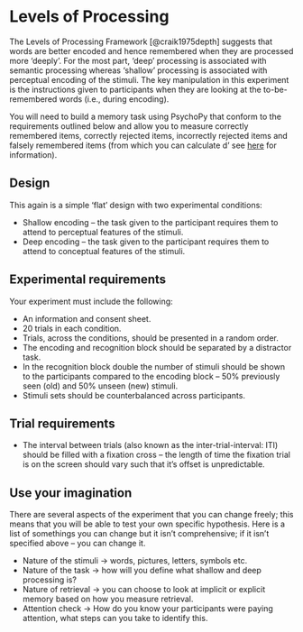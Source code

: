 # Levels of Processing {.unnumbered} 

The Levels of Processing Framework [@craik1975depth] suggests that words are better encoded and hence remembered when they are processed more 'deeply'. For the most part, 'deep' processing is associated with semantic processing whereas 'shallow' processing is associated with perceptual encoding of the stimuli. The key manipulation in this experiment is the instructions given to participants when they are looking at the to-be-remembered words (i.e., during encoding).

You will need to build a memory task using PsychoPy that conform to the requirements outlined below and allow you to measure correctly remembered items, correctly rejected items, incorrectly rejected items and falsely remembered items (from which you can calculate d' see [here](https://dictionary.apa.org/d-prime) for information).

## Design

This again is a simple 'flat' design with two experimental conditions:

-   Shallow encoding -- the task given to the participant requires them to attend to perceptual features of the stimuli.
-   Deep encoding -- the task given to the participant requires them to attend to conceptual features of the stimuli.

## Experimental requirements

Your experiment must include the following:

-   An information and consent sheet.
-   20 trials in each condition.
-   Trials, across the conditions, should be presented in a random order.
-   The encoding and recognition block should be separated by a distractor task.
-   In the recognition block double the number of stimuli should be shown to the participants compared to the encoding block -- 50% previously seen (old) and 50% unseen (new) stimuli.
-   Stimuli sets should be counterbalanced across participants.

## Trial requirements

-   The interval between trials (also known as the inter-trial-interval: ITI) should be filled with a fixation cross -- the length of time the fixation trial is on the screen should vary such that it's offset is unpredictable.

## Use your imagination

There are several aspects of the experiment that you can change freely; this means that you will be able to test your own specific hypothesis. Here is a list of somethings you can change but it isn't comprehensive; if it isn't specified above -- you can change it.

-   Nature of the stimuli -\> words, pictures, letters, symbols etc.
-   Nature of the task -\> how will you define what shallow and deep processing is?
-   Nature of retrieval -\> you can choose to look at implicit or explicit memory based on how you measure retrieval.
-   Attention check -\> How do you know your participants were paying attention, what steps can you take to identify this.
